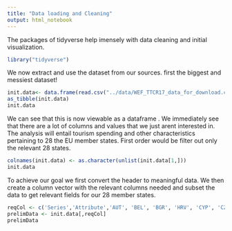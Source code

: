 ```yaml
---
title: "Data loading and Cleaning"
output: html_notebook
---
```


The packages of tidyverse help imensely with data cleaning and initial visualization.

```r
library("tidyverse")
```

We now extract and use the dataset from our sources.
first the biggest and messiest dataset!

```r
init.data<- data.frame(read.csv("../data/WEF_TTCR17_data_for_download.csv"))
as_tibble(init.data)
init.data
```

We can see that this is now viewable as a dataframe . We immediately see that there are a lot of columns and values that we just arent interested in. The analysis will entail tourism spending and other characteristics pertaining to 28 the EU member states.
First order would be filter out only the relevant 28 states.
```r
colnames(init.data) <- as.character(unlist(init.data[1,]))
init.data
```

To achieve our goal we first convert the header to meaningful data. 
We then create a column vector with the relevant columns needed and subset the data to get relevant fields for our 28 member states.

```r
reqCol <- c('Series','Attribute','AUT', 'BEL', 'BGR', 'HRV', 'CYP', 'CZE', 'DNK', 'EST', 'FIN', 'FRA', 'DEU', 'GRC', 'HUN', 'IRL', 'ITA', 'LVA', 'LTU', 'LUX', 'MLT', 'NLD', 'POL', 'PRT', 'ROU', 'SVK', 'SVN', 'ESP', 'SWE', 'GBR')
prelimData <- init.data[,reqCol]
prelimData
```

